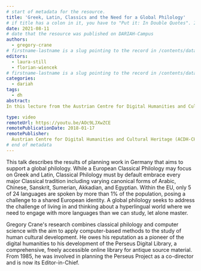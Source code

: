 ```yaml
---
# start of metadata for the resource.
title: 'Greek, Latin, Classics and the Need for a Global Philology'
# if title has a colon in it, you have to "Put it: In Double Quotes". If it also includes a quote, "You Can:'nest them'"
date: 2021-08-11
# date that the resource was published on DARIAH-Campus
authors:
  - gregory-crane
# firstname-lastname is a slug pointing to the record in /contents/data/person.yaml
editors:
  - laura-still
  - florian-wiencek
# firstname-lastname is a slug pointing to the record in /contents/data/person.yaml. Editors are optional.
categories:
  - dariah
tags:
  - dh
abstract:
In this lecture from the Austrian Centre for Digital Humanities and Cultural Heritage (ADCH-CH) on Greek, Latin, Classics and the Need for a Global Philology, Professor Crane discusses the need for a global philology. Combining classical philology and computer science, Crane aims to apply computer-based methods to the study of human cultural development. He discusses the necessity for project oriented, research, reusable code and infrastructures which support it. 

type: video
remoteUrl: https://youtu.be/AOc9LJXwZCE
remotePublicationDate: 2018-01-17
remotePublisher:
  Austrian Centre for Digital Humanities and Cultural Heritage (ACDH-CH)
# end of metadata
---
```


This talk describes the results of planning work in Germany that aims to support a global philology. While a European Classical Philology may focus on Greek and Latin, Classical Philology must by default embrace every major Classical tradition including varying canonical forms of Arabic, Chinese, Sanskrit, Sumerian, Akkadian, and Egyptian. Within the EU, only 5 of 24 languages are spoken by more than 1% of the population, posing a challenge to a shared European identity. A global philology seeks to address the challenge of living in and thinking about a hyperlingual world where we need to engage with more languages than we can study, let alone master.

Gregory Crane's research combines classical philology and computer science with the aim to apply computer-based methods to the study of human cultural development. He owes his reputation as a pioneer of the digital humanities to his development of the Perseus Digital Library, a comprehensive, freely accessible online library for antique source material. From 1985, he was involved in planning the Perseus Project as a co-director and is now its Editor-in-Chief.

<VideoCard
  title="Click to view"
  subtitle="ACDH-CH Lecture 3.2 – Gregory Crane – Greek, Latin, Classics and the Need for a Global Philology"
  id="AOc9LJXwZCE"
  image="images/acdh-ch-video.png"
/>
